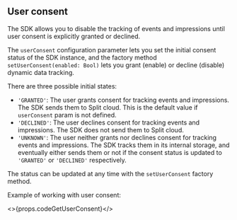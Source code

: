 ## User consent

The SDK allows you to disable the tracking of events and impressions until user consent is explicitly granted or declined.

The `userConsent` configuration parameter lets you set the initial consent status of the SDK instance, and the factory method `setUserConsent(enabled: Bool)` lets you grant (enable) or decline (disable) dynamic data tracking.

There are three possible initial states:
 * `'GRANTED'`: The user grants consent for tracking events and impressions. The SDK sends them to Split cloud. This is the default value if `userConsent` param is not defined.
 * `'DECLINED'`: The user declines consent for tracking events and impressions. The SDK does not send them to Split cloud.
 * `'UNKNOWN'`: The user neither grants nor declines consent for tracking events and impressions. The SDK tracks them in its internal storage, and eventually either sends them or not if the consent status is updated to `'GRANTED'` or `'DECLINED'` respectively.

The status can be updated at any time with the `setUserConsent` factory method.

Example of working with user consent:

<>{props.codeGetUserConsent}</>